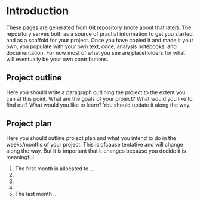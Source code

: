 # Introduction {.unnumbered}

These pages are generated from Git repository (more about that later). The repository serves both as a source of practial information to get you started, and as a scaffold for your project. Once you have copied it and made it your own, you populate with your own text, code, analysis notebooks, and documentation. For now most of what you see are placeholders for what will eventually be your own contributions.

## Project outline

Here you should write a paragraph outlining the project to the extent you can at this point. What are the goals of your project? What would you like to find out? What would you like to learn? You should update it along the way.

## Project plan

Here you should outline project plan and what you intend to do in the weeks/months of your project. This is ofcause tentative and will change along the way. But it is important that it changes because you decide it is meaningful.

1.  The first month is allocated to ...
2.  
3.  
4.  
5.  The last month ...

